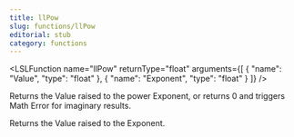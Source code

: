 ```yaml
---
title: llPow
slug: functions/llPow
editorial: stub
category: functions
---
```


<LSLFunction
	name="llPow"
	returnType="float"
	arguments={[
	{
		"name": "Value",
		"type": "float"
	},
	{
		"name": "Exponent",
		"type": "float"
	}
]}
/>

Returns the Value raised to the power Exponent, or returns 0 and triggers Math Error for imaginary results.

Returns the Value raised to the Exponent.
